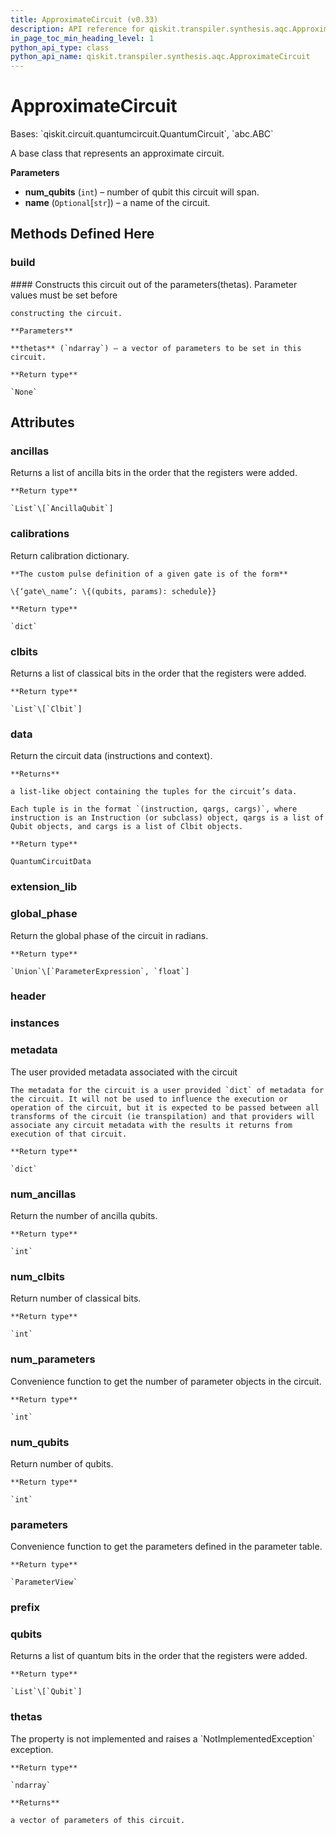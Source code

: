 ```yaml
---
title: ApproximateCircuit (v0.33)
description: API reference for qiskit.transpiler.synthesis.aqc.ApproximateCircuit in qiskit v0.33
in_page_toc_min_heading_level: 1
python_api_type: class
python_api_name: qiskit.transpiler.synthesis.aqc.ApproximateCircuit
---
```


# ApproximateCircuit

<Class id="qiskit.transpiler.synthesis.aqc.ApproximateCircuit" isDedicatedPage={true} github="https://github.com/qiskit/qiskit/tree/stable/0.19/qiskit/transpiler/synthesis/aqc/approximate.py" signature="ApproximateCircuit(num_qubits, name=None)" modifiers="class">
  Bases: `qiskit.circuit.quantumcircuit.QuantumCircuit`, `abc.ABC`

  A base class that represents an approximate circuit.

  **Parameters**

  *   **num\_qubits** (`int`) – number of qubit this circuit will span.
  *   **name** (`Optional`\[`str`]) – a name of the circuit.

  ## Methods Defined Here

  <span id="qiskit-transpiler-synthesis-aqc-approximatecircuit-build" />

  ### build

  <Function id="qiskit.transpiler.synthesis.aqc.ApproximateCircuit.build" signature="ApproximateCircuit.build(thetas)" modifiers="abstract">
    #### Constructs this circuit out of the parameters(thetas). Parameter values must be set before

    constructing the circuit.

    **Parameters**

    **thetas** (`ndarray`) – a vector of parameters to be set in this circuit.

    **Return type**

    `None`
  </Function>

  ## Attributes

  ### ancillas

  <Attribute id="qiskit.transpiler.synthesis.aqc.ApproximateCircuit.ancillas">
    Returns a list of ancilla bits in the order that the registers were added.

    **Return type**

    `List`\[`AncillaQubit`]
  </Attribute>

  ### calibrations

  <Attribute id="qiskit.transpiler.synthesis.aqc.ApproximateCircuit.calibrations">
    Return calibration dictionary.

    **The custom pulse definition of a given gate is of the form**

    \{‘gate\_name’: \{(qubits, params): schedule}}

    **Return type**

    `dict`
  </Attribute>

  ### clbits

  <Attribute id="qiskit.transpiler.synthesis.aqc.ApproximateCircuit.clbits">
    Returns a list of classical bits in the order that the registers were added.

    **Return type**

    `List`\[`Clbit`]
  </Attribute>

  ### data

  <Attribute id="qiskit.transpiler.synthesis.aqc.ApproximateCircuit.data">
    Return the circuit data (instructions and context).

    **Returns**

    a list-like object containing the tuples for the circuit’s data.

    Each tuple is in the format `(instruction, qargs, cargs)`, where instruction is an Instruction (or subclass) object, qargs is a list of Qubit objects, and cargs is a list of Clbit objects.

    **Return type**

    QuantumCircuitData
  </Attribute>

  ### extension\_lib

  <Attribute id="qiskit.transpiler.synthesis.aqc.ApproximateCircuit.extension_lib" attributeValue="'include &#x22;qelib1.inc&#x22;;'" />

  ### global\_phase

  <Attribute id="qiskit.transpiler.synthesis.aqc.ApproximateCircuit.global_phase">
    Return the global phase of the circuit in radians.

    **Return type**

    `Union`\[`ParameterExpression`, `float`]
  </Attribute>

  ### header

  <Attribute id="qiskit.transpiler.synthesis.aqc.ApproximateCircuit.header" attributeValue="'OPENQASM 2.0;'" />

  ### instances

  <Attribute id="qiskit.transpiler.synthesis.aqc.ApproximateCircuit.instances" attributeValue="9" />

  ### metadata

  <Attribute id="qiskit.transpiler.synthesis.aqc.ApproximateCircuit.metadata">
    The user provided metadata associated with the circuit

    The metadata for the circuit is a user provided `dict` of metadata for the circuit. It will not be used to influence the execution or operation of the circuit, but it is expected to be passed between all transforms of the circuit (ie transpilation) and that providers will associate any circuit metadata with the results it returns from execution of that circuit.

    **Return type**

    `dict`
  </Attribute>

  ### num\_ancillas

  <Attribute id="qiskit.transpiler.synthesis.aqc.ApproximateCircuit.num_ancillas">
    Return the number of ancilla qubits.

    **Return type**

    `int`
  </Attribute>

  ### num\_clbits

  <Attribute id="qiskit.transpiler.synthesis.aqc.ApproximateCircuit.num_clbits">
    Return number of classical bits.

    **Return type**

    `int`
  </Attribute>

  ### num\_parameters

  <Attribute id="qiskit.transpiler.synthesis.aqc.ApproximateCircuit.num_parameters">
    Convenience function to get the number of parameter objects in the circuit.

    **Return type**

    `int`
  </Attribute>

  ### num\_qubits

  <Attribute id="qiskit.transpiler.synthesis.aqc.ApproximateCircuit.num_qubits">
    Return number of qubits.

    **Return type**

    `int`
  </Attribute>

  ### parameters

  <Attribute id="qiskit.transpiler.synthesis.aqc.ApproximateCircuit.parameters">
    Convenience function to get the parameters defined in the parameter table.

    **Return type**

    `ParameterView`
  </Attribute>

  ### prefix

  <Attribute id="qiskit.transpiler.synthesis.aqc.ApproximateCircuit.prefix" attributeValue="'circuit'" />

  ### qubits

  <Attribute id="qiskit.transpiler.synthesis.aqc.ApproximateCircuit.qubits">
    Returns a list of quantum bits in the order that the registers were added.

    **Return type**

    `List`\[`Qubit`]
  </Attribute>

  ### thetas

  <Attribute id="qiskit.transpiler.synthesis.aqc.ApproximateCircuit.thetas">
    The property is not implemented and raises a `NotImplementedException` exception.

    **Return type**

    `ndarray`

    **Returns**

    a vector of parameters of this circuit.
  </Attribute>
</Class>

